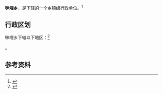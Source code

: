 {{中国乡级行政区|53/04/28/205/000}}

'''咪哩乡'''，是{{PRC admin/fullname|53/04/28/205/000|3}}下辖的一个[[乡镇|乡镇]]级行政单位。<ref>{{PRC admin/ref sgc|{{PRC admin/parent|53/04/28/205/000}}}}</ref>

== 行政区划 ==

咪哩乡下辖以下地区：<ref>{{PRC admin/ref sgc|53/04/28/205/000}}</ref>

{{PRC admin/children|53/04/28/205/000}}。

== 参考资料 ==

{{reflist}}

{{行政区划小作品}}
{{PRC admin/navcat|53/04/28/205/000}}